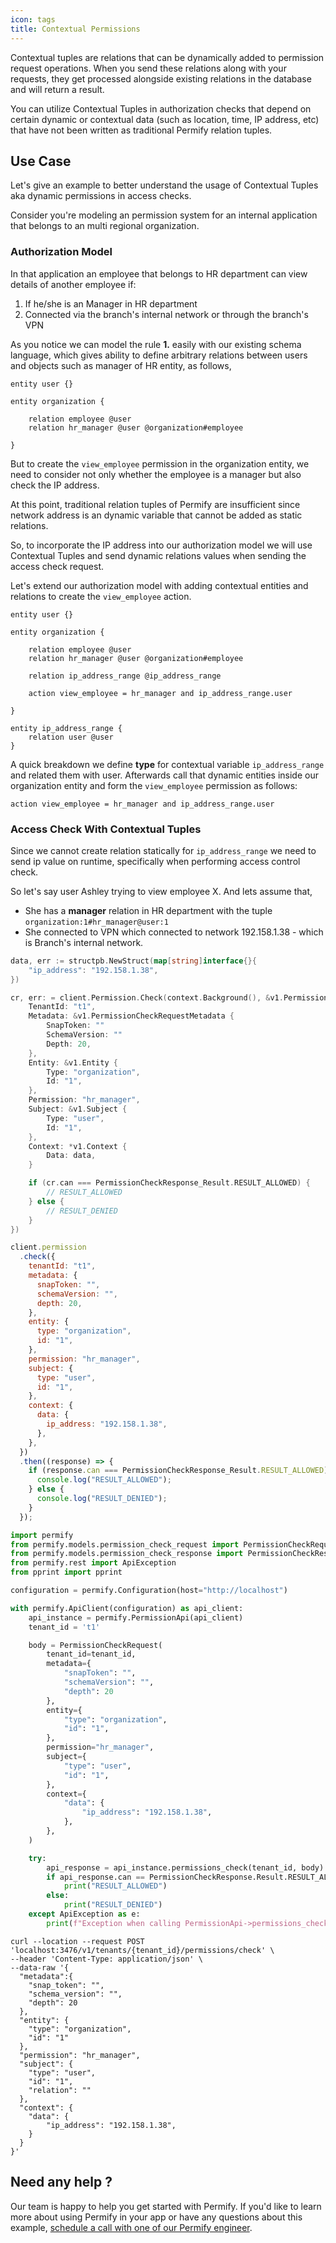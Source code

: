 ```yaml
---
icon: tags
title: Contextual Permissions
---
```


Contextual tuples are relations that can be dynamically added to permission request operations. When you send these relations along with your requests, they get processed alongside existing relations in the database and will return a result.

You can utilize Contextual Tuples in authorization checks that depend on certain dynamic or contextual data (such as location, time, IP address, etc) that have not been written as traditional Permify relation tuples.

## Use Case

Let's give an example to better understand the usage of Contextual Tuples aka dynamic permissions in access checks.

Consider you're modeling an permission system for an internal application that belongs to an multi regional organization.

### Authorization Model

In that application an employee that belongs to HR department can view details of another employee if:

1. If he/she is an Manager in HR department
2. Connected via the branch's internal network or through the branch's VPN

As you notice we can model the rule **1.** easily with our existing schema language, which gives ability to define arbitrary relations between users and objects such as manager of HR entity, as follows,

```perm
entity user {}

entity organization {

    relation employee @user
    relation hr_manager @user @organization#employee

}
```

But to create the `view_employee` permission in the organization entity, we need to consider not only whether the employee is a manager but also check the IP address.

At this point, traditional relation tuples of Permify are insufficient since network address is an dynamic variable that cannot be added as static relations.

So, to incorporate the IP address into our authorization model we will use Contextual Tuples and send dynamic relations values when sending the access check request.

Let's extend our authorization model with adding contextual entities and relations to create the `view_employee` action.

```perm
entity user {}

entity organization {

    relation employee @user
    relation hr_manager @user @organization#employee

    relation ip_address_range @ip_address_range

    action view_employee = hr_manager and ip_address_range.user

}

entity ip_address_range {
    relation user @user
}
```

A quick breakdown we define **type** for contextual variable `ip_address_range` and related them with user. Afterwards call that dynamic entities inside our organization entity and form the `view_employee` permission as follows:

```perm
action view_employee = hr_manager and ip_address_range.user
```

### Access Check With Contextual Tuples

Since we cannot create relation statically for `ip_address_range` we need to send ip value on runtime, specifically when performing access control check.

So let's say user Ashley trying to view employee X. And lets assume that,

- She has a **manager** relation in HR department with the tuple `organization:1#hr_manager@user:1`
- She connected to VPN which connected to network 192.158.1.38 - which is Branch's internal network.

<Tabs>
<Tab title="Go">

```go
data, err := structpb.NewStruct(map[string]interface{}{
	"ip_address": "192.158.1.38",
})

cr, err: = client.Permission.Check(context.Background(), &v1.PermissionCheckRequest {
    TenantId: "t1",
    Metadata: &v1.PermissionCheckRequestMetadata {
        SnapToken: ""
        SchemaVersion: ""
        Depth: 20,
    },
    Entity: &v1.Entity {
        Type: "organization",
        Id: "1",
    },
    Permission: "hr_manager",
    Subject: &v1.Subject {
        Type: "user",
        Id: "1",
    },
    Context: *v1.Context {
        Data: data,
    }

    if (cr.can === PermissionCheckResponse_Result.RESULT_ALLOWED) {
        // RESULT_ALLOWED
    } else {
        // RESULT_DENIED
    }
})
```

</Tab>
<Tab title="Node">

```javascript
client.permission
  .check({
    tenantId: "t1",
    metadata: {
      snapToken: "",
      schemaVersion: "",
      depth: 20,
    },
    entity: {
      type: "organization",
      id: "1",
    },
    permission: "hr_manager",
    subject: {
      type: "user",
      id: "1",
    },
    context: {
      data: {
        ip_address: "192.158.1.38",
      },
    },
  })
  .then((response) => {
    if (response.can === PermissionCheckResponse_Result.RESULT_ALLOWED) {
      console.log("RESULT_ALLOWED");
    } else {
      console.log("RESULT_DENIED");
    }
  });
```

</Tab>
<Tab title="Python">

```python
import permify
from permify.models.permission_check_request import PermissionCheckRequest
from permify.models.permission_check_response import PermissionCheckResponse
from permify.rest import ApiException
from pprint import pprint

configuration = permify.Configuration(host="http://localhost")

with permify.ApiClient(configuration) as api_client:
    api_instance = permify.PermissionApi(api_client)
    tenant_id = 't1'

    body = PermissionCheckRequest(
        tenant_id=tenant_id,
        metadata={
            "snapToken": "",
            "schemaVersion": "",
            "depth": 20
        },
        entity={
            "type": "organization",
            "id": "1",
        },
        permission="hr_manager",
        subject={
            "type": "user",
            "id": "1",
        },
        context={
            "data": {
                "ip_address": "192.158.1.38",
            },
        },
    )

    try:
        api_response = api_instance.permissions_check(tenant_id, body)
        if api_response.can == PermissionCheckResponse.Result.RESULT_ALLOWED:
            print("RESULT_ALLOWED")
        else:
            print("RESULT_DENIED")
    except ApiException as e:
        print(f"Exception when calling PermissionApi->permissions_check: {e}")
```

</Tab>
<Tab title="cURL">

```curl
curl --location --request POST 'localhost:3476/v1/tenants/{tenant_id}/permissions/check' \
--header 'Content-Type: application/json' \
--data-raw '{
  "metadata":{
    "snap_token": "",
    "schema_version": "",
    "depth": 20
  },
  "entity": {
    "type": "organization",
    "id": "1"
  },
  "permission": "hr_manager",
  "subject": {
    "type": "user",
    "id": "1",
    "relation": ""
  },
  "context": {
    "data": {
        "ip_address": "192.158.1.38",
    }
  }
}'
```

</Tab>
</Tabs>


## Need any help ?

Our team is happy to help you get started with Permify. If you'd like to learn more about using Permify in your app or have any questions about this example, [schedule a call with one of our Permify engineer](https://calendly.com/d/cj79-kyf-b4z).
